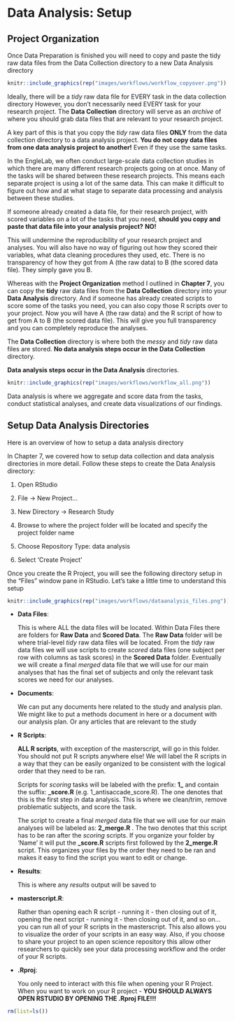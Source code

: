# Data Analysis: Setup

<link rel="stylesheet" href="https://use.fontawesome.com/releases/v5.8.1/css/all.css" integrity="sha384-50oBUHEmvpQ+1lW4y57PTFmhCaXp0ML5d60M1M7uH2+nqUivzIebhndOJK28anvf" crossorigin="anonymous">

## Project Organization

Once Data Preparation is finished you will need to copy and paste the tidy raw data files from the Data Collection directory to a new Data Analysis directory 

```r
knitr::include_graphics(rep("images/workflows/workflow_copyover.png"))
```

Ideally, there will be a *tidy* raw data file for EVERY task in the data collection directory However, you don't necessarily need EVERY task for your research project. The **Data Collection** directory will serve as an *archive* of where you should grab data files that are relevant to your research project. 

A key part of this is that you copy the *tidy* raw data files **ONLY**  from the data collection directory to a data analysis project. **You do not copy data files from one data analysis project to another!** Even if they use the same tasks.

In the EngleLab, we often conduct large-scale data collection studies in which there are many different research projects going on at once. Many of the tasks will be shared between these research projects. This means each separate project is using a lot of the same data. This can make it difficult to figure out how and at what stage to separate data processing and analysis between these studies.

If someone already created a data file, for their research project, with scored variables on a lot of the tasks that you need, **should you copy and paste that data file into your analysis project?** **NO!** 

This will undermine the reproducibility of your research project and analyses. You will also have no way of figuring out how they scored their variables, what data cleaning procedures they used, etc. There is no transparency of how they got from A (the raw data) to B (the scored data file). They simply gave you B. 

Whereas with the **Project Organization** method I outlined in **Chapter 7**, you can copy the **tidy** raw data files from the **Data Collection** directory into your **Data Analysis** directory. And if someone has already created scripts to score some of the tasks you need, you can also copy those R scripts over to your project. Now you will have A (the raw data) and the R script of how to get from A to B (the scored data file). This will give you full transparency and you can completely reproduce the analyses. 

The **Data Collection** directory is where both the *messy* and *tidy* raw data files are stored. **No data analysis steps occur in the Data Collection** directory. 

**Data analysis steps occur in the Data Analysis** directories. 

```r
knitr::include_graphics(rep("images/workflows/workflow_all.png"))
```

Data analysis is where we aggregate and score data from the tasks, conduct statistical analyses, and create data visualizations of our findings.

## Setup Data Analysis Directories

Here is an overview of how to setup a data analysis directory

In Chapter 7, we covered how to setup data collection and data analysis directories in more detail. Follow these steps to create the Data Analysis directory:

1. Open RStudio

2. File -> New Project... 

3. New Directory -> Research Study

4. Browse to where the project folder will be located and specify the project folder name

5. Choose Repository Type: data analysis

6. Select 'Create Project'

Once you create the R Project, you will see the following directory setup in the "Files" window pane in RStudio. Let's take a little time to understand this setup

```r
knitr::include_graphics(rep("images/workflows/dataanalysis_files.png"))
```

- **Data Files**: 

  This is where ALL the data files will be located. Within Data Files there are folders for **Raw Data** and **Scored Data**. The **Raw Data** folder will be where trial-level *tidy* raw data files will be located. From the *tidy* raw data files we will use scripts to create *scored* data files (one subject per row with columns as task scores) in the **Scored Data** folder. Eventually we will create a final *merged* data file that we will use for our main analyses that has the final set of subjects and only the relevant task scores we need for our analyses.

- **Documents**: 

  We can put any documents here related to the study and analysis plan. We might like to put a methods document in here or a document with our analysis plan. Or any articles that are relevant to the study

- **R Scripts**:

  **ALL R scripts**, with exception of the masterscript, will go in this folder. You should not put R scripts anywhere else! We will label the R scripts in a way that they can be easily organized to be consistent with the logical order that they need to be ran. 

  Scripts for *scoring* tasks will be labeled with the prefix: **1_**  and contain the suffix: **\_score.R** (e.g. 1_antisaccade_score.R). The one denotes that this is the first step in data analysis. This is where we clean/trim, remove problematic subjects, and score the task.

  The script to create a final *merged* data file that we will use for our main analyses will be labeled as: **2_merge.R** . The two denotes that this script has to be ran after the *scoring* scripts. If you organize your folder by 'Name' it will put the **\_score.R** scripts first followed by the **2_merge.R** script. This organizes your files by the order they need to be ran and makes it easy to find the script you want to edit or change.

- **Results**:

  This is where any *results* output will be saved to

- **masterscript.R**:

  Rather than opening each R script - running it - then closing out of it, opening the next script - running it - then closing out of it, and so on... you can run all of your R scripts in the masterscript. This also allows you to visualize the order of your scripts in an easy way. Also, if you choose to share your project to an open science repository this allow other researchers to quickly see your data processing workflow and the order of your R scripts.

- **.Rproj**:

  You only need to interact with this file when opening your R Project. When you want to work on your R project - **YOU SHOULD ALWAYS OPEN RSTUDIO BY OPENING THE .Rproj FILE!!!**


```r
rm(list=ls())
```


